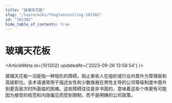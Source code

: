 ```yaml
---
title: "玻璃天花板"
slug: "/learn/wiki/theglassceiling-101302"
id: "101302"
hide_table_of_contents: true
---
```



# 玻璃天花板

<ArticleMeta id={101302} updatedAt={'2023-09-26 13:58:54'} />
<div className='border-solid border-b border-t-0 my-4 border-[var(--ifm-color-gray-300)]' />

玻璃天花板一词是指一种隐形的障碍，阻止某些人在组织或行业内晋升为管理层和高级职位。该术语通常用于描述女性和少数族裔在男性主导的公司等级制度中晋升到更高层次时所面临的困难。这些障碍往往是非书面的，意味着这些个体更有可能因为接受的规范和内隐偏见而受到限制，而不是明确的公司政策。
